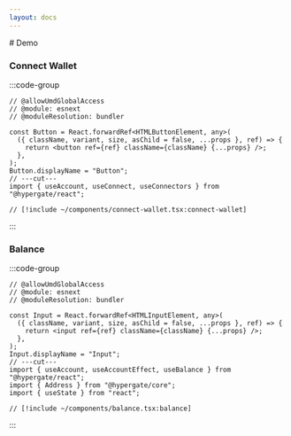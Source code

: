```yaml
---
layout: docs
---
```



<Providers>
# Demo

### Connect Wallet

:::code-group

<div data-title="Preview">
  <ConnectWallet />
</div>

```tsx twoslash [example.tsx]
// @allowUmdGlobalAccess
// @module: esnext
// @moduleResolution: bundler

const Button = React.forwardRef<HTMLButtonElement, any>(
  ({ className, variant, size, asChild = false, ...props }, ref) => {
    return <button ref={ref} className={className} {...props} />;
  },
);
Button.displayName = "Button";
// ---cut---
import { useAccount, useConnect, useConnectors } from "@hypergate/react";

// [!include ~/components/connect-wallet.tsx:connect-wallet]
```

:::

### Balance

:::code-group

<div data-title="Preview">
  <GetBalance />
</div>

```tsx twoslash [example.tsx]
// @allowUmdGlobalAccess
// @module: esnext
// @moduleResolution: bundler

const Input = React.forwardRef<HTMLInputElement, any>(
  ({ className, variant, size, asChild = false, ...props }, ref) => {
    return <input ref={ref} className={className} {...props} />;
  },
);
Input.displayName = "Input";
// ---cut---
import { useAccount, useAccountEffect, useBalance } from "@hypergate/react";
import { Address } from "@hypergate/core";
import { useState } from "react";

// [!include ~/components/balance.tsx:balance]
```

:::

</Providers>
